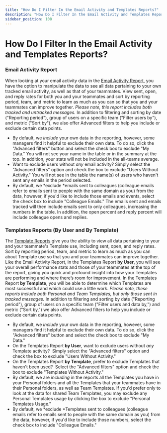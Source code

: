 ```yaml
---
title: "How Do I Filter In the Email Activity and Templates Reports?"
description: "How Do I Filter In the Email Activity and Templates Reports?"
sidebar_position: 108
---
```


# How Do I Filter In the Email Activity and Templates Reports?

### Email Activity Report
When looking at your email activity data in the [Email Activity Report,](https://app.yesware.com/reports/activity/#/activity) you have the option to manipulate the data to see all data pertaining to your own tracked email activity, as well as that of your teammates. View sent, open, and reply rates for both you and your teammates and sort by reporting period, team, and metric to learn as much as you can so that you and your teammates can improve together. *Please note, this report includes both tracked and untracked messages.*
In addition to filtering and sorting by date ("Reporting period"), group of users on a specific team ("Filter users by"), and metric ("Sort by"), we also offer Advanced filters to help you include or exclude certain data points.
- By default, we *include* your own data in the reporting, however, some managers find it helpful to exclude their own data. To do so, click the "Advanced filters" button and select the check box to exclude "My Data." You will not see your name in the table or in the summary at the top. In addition, your stats will not be included in the all-teams average.
- Want to exclude users without *any* email activity? Simply select the "Advanced filters" option and check the box to exclude "Users Without Activity." You will not see in the table the name(s) of users who haven't sent any emails in the period selected.
- By default, we *exclude *emails sent to colleagues (colleague emails refer to emails sent to people with the same domain as you) from the data, however, if you'd like to include those emails and events, select the check box to include "Colleague Emails." The emails sent and emails tracked will then include emails sent to only colleagues, increasing the numbers in the table. In addition, the open percent and reply percent will include colleague opens and replies.
### Templates Reports (By User and By Template)
The [Template Reports](https://app.yesware.com/reports/templates/#/templates/by_user) give you the ability to view all data pertaining to your and your teammate's Template use, including sent, open, and reply rates. Sort by reporting period, team, and metric to learn as much as you can about Template use so that you and your teammates can improve together. Like the Email Activity Report, in the Templates Report **by User**, you will see your overall performance stats and those of your teammates at the top of the report, giving you quick and profound insight into how your Templates are performing and where there’s room for improvement. In the Templates Report **by Template**, you will be able to determine which Templates are most successful and which could use a little work. *Please note, these reports include both Personal and Team Templates, but only those sent in tracked messages.*
In addition to filtering and sorting by date ("Reporting period"), group of users on a specific team ("Filter users and data by,") and metric ("Sort by,") we also offer Advanced filters to help you include or exclude certain data points.
- By default, we *include* your own data in the reporting, however, some managers find it helpful to exclude their own data. To do so, click the "Advanced filters" button and select the check box to exclude "My Data."
- On the Templates Report **by User**, want to exclude users without *any* Template activity?  Simply select the "Advanced filters" option and check the box to exclude "Users Without Activity." 
- On the Templates Report **by Template**, prefer to exclude Templates that haven't been used?  Select the "Advanced filters" option and check the box to exclude "Templates Without Activity."
- By default, we are *including* in the reports all the Templates you have in your Personal folders and all the Templates that your teammates have in their Personal folders, as well as Team Templates. If you'd prefer only to look at the data for shared Team Templates, you may exclude any Personal Templates usage by clicking the box to exclude "Personal Templates Usage."
- By default, we *exclude *Templates sent to colleagues (colleague emails refer to emails sent to people with the same domain as you) from the data, however, if you'd like to include those numbers, select the check box to include "Colleague Emails."
